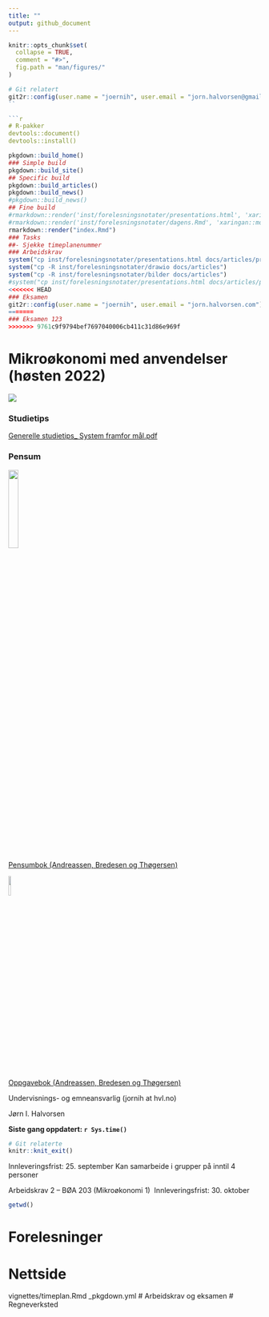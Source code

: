 ```yaml
---
title: ""
output: github_document
---
```


<!-- README.md is generated from README.Rmd. Please edit that file -->

```r
knitr::opts_chunk$set(
  collapse = TRUE,
  comment = "#>",
  fig.path = "man/figures/"
)
```

```r
# Git relatert
git2r::config(user.name = "joernih", user.email = "jorn.halvorsen@gmail.com")
``

```r
# R-pakker
devtools::document()
devtools::install()
```

```r
pkgdown::build_home()
### Simple build
pkgdown::build_site()
## Specific build
pkgdown::build_articles()
pkgdown::build_news()
#pkgdown::build_news()
## Fine build
#rmarkdown::render('inst/forelesningsnotater/presentations.html', 'xaringan::moon_reader')
#rmarkdown::render('inst/forelesningsnotater/dagens.Rmd', 'xaringan::moon_reader')
rmarkdown::render("index.Rmd")
### Tasks
##- Sjekke timeplanenummer
### Arbeidskrav
system("cp inst/forelesningsnotater/presentations.html docs/articles/presentations.html")
system("cp -R inst/forelesningsnotater/drawio docs/articles")
system("cp -R inst/forelesningsnotater/bilder docs/articles")
#system("cp inst/forelesningsnotater/presentations.html docs/articles/presentations.html")
<<<<<<< HEAD
### Eksamen
git2r::config(user.name = "joernih", user.email = "jorn.halvorsen.com")
=======
### Eksamen 123
>>>>>>> 9761c9f9794bef7697040006cb411c31d86e969f
```

# Mikroøkonomi med anvendelser (høsten 2022)

![](man/figures/abc.jpg)

### Studietips

[Generelle studietips_ System framfor mål.pdf](https://github.com/joernih/SFB10816Mikrooekonomi/blob/main/inst/systemvsmaal.pdf)

### Pensum

![](man/figures/pensum.jpg){width=20%}
<br>
[Pensumbok (Andreassen, Bredesen og Thøgersen)](https://www.cappelendammundervisning.no/_innforing-i-mikrookonomi-9788202640521)
<br>

![](man/figures/oppgaver.jpg){width=10%}

[Oppgavebok (Andreassen, Bredesen og Thøgersen)](https://www.cappelendammundervisning.no/_innforing-i-mikrookonomi-ovingsoppgaver-med-losningsforslag-9788202656485)
<br>

Undervisnings- og emneansvarlig (jornih at hvl.no)

Jørn I. Halvorsen

**Siste gang oppdatert: `r Sys.time()`**

```r
# Git relaterte
knitr::knit_exit()
```
Innleveringsfrist: 25. september
Kan samarbeide i grupper på inntil 4 personer

Arbeidskrav 2 – BØA 203 (Mikroøkonomi 1) 
Innleveringsfrist: 30. oktober  


```r
getwd()
```

# Forelesninger

# Nettside
vignettes/timeplan.Rmd
_pkgdown.yml
# Arbeidskrav og eksamen
# Regneverksted
